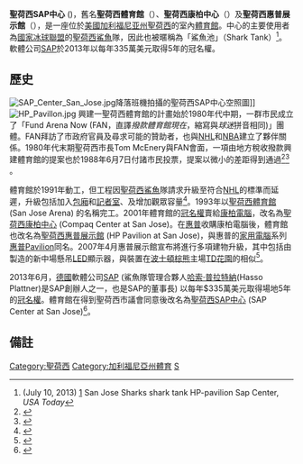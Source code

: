 {{Not|惠普Pavilion}}
{{Infobox stadium
| stadium_name        = 聖荷西SAP中心<br>SAP Center at San Jose
| nickname            = 鯊魚池（The Shark Tank）
| logo_image          = <!--[[File:SAP_Center_logo.jpg|200px]]-->
| logo_caption        = 
| image               = [[File:HP_Pavilion_(angle).jpg|335px]]
| caption             = 2008年時還名為惠普展示館（HP Pavilion）的中心北口
| location            = [[美國|美國]][[加利福尼亞州|加利福尼亞州]][[聖荷西|聖荷西]]<br>西聖塔克拉拉街525號
| coordinates         = {{Coord|37|19|58|N|121|54|4|W|type:landmark_scale:1000|display=inline,title}}
| publictransit       = {{rail-interchange|us|amtrak}}{{rail-interchange|ace}}{{rail-interchange|caltrain}}{{rail-interchange|santaclara}} [[Diridon_Station|Diridon Station]]
| broke_ground        = 1990年6月28日<ref>{{cite news|title=Carry Me Back to the Old Sod|url=http://nl.newsbank.com/nl-search/we/Archives?p_product=SJ&s_site=mercurynews&p_multi=SJ&p_theme=realcities&p_action=search&p_maxdocs=200&p_topdoc=1&p_text_direct-0=0EB73287A1955F01&p_field_direct-0=document_id&p_perpage=10&p_sort=YMD_date:D&s_trackval=GooglePM|newspaper=[[San_Jose_Mercury_News|San Jose Mercury News]]|date=1990-06-17|accessdate=2011-09-14|page=2C|archive-date=2019-08-10|archive-url=https://web.archive.org/web/20190810125935/http://nl.newsbank.com/nl-search/we/Archives?p_product=SJ&s_site=mercurynews&p_multi=SJ&p_theme=realcities&p_action=search&p_maxdocs=200&p_topdoc=1&p_text_direct-0=0EB73287A1955F01&p_field_direct-0=document_id&p_perpage=10&p_sort=YMD_date:D&s_trackval=GooglePM|dead-url=no}}</ref>
| opened              = 1993年9月7日
| owner               = [[聖荷西_(加利福尼亞州)|聖荷西市政府]]
| operator            = {{link-en|聖荷西運動娛樂企業|San Jose Sports & Entertainment Enterprises}}
| construction_cost   = [[美元|$]]1.625億<br>({{CURRENTYEAR}}年的${{formatprice|{{Inflation|US|162500000|1993}}}}{{inflation-fn|US}})
| architect           = Sink Combs Dethlefs<br>Prodis Associates
| structural engineer = John A. Martin & Associates<ref>{{cite web|title=Entertainment Projects|url=http://www.jamanv.com/projects/entertainment/|publisher=John A. Martin & Associates|accessdate=2013-02-22|archive-url=https://web.archive.org/web/20150204221149/http://www.jamanv.com/projects/entertainment/|archive-date=2015-02-04|dead-url=yes}}</ref>
| services engineer   = M-E Engineers, Inc.<ref>{{cite web|title=Arenas|url=http://www.me-engineers.com/descriptions/arenas-descriptions.htm|publisher=M-E Engineers, Inc.|accessdate=2013-03-19|deadurl=yes|archiveurl=https://web.archive.org/web/20141129222324/http://www.me-engineers.com/descriptions/arenas-descriptions.htm|archivedate=2014年11月29日|df=}}</ref>
| project_manager     = HuntCor<ref name="HPPASJ">{{cite web|title=Facts & Figures|url=http://www.hppsj.com/building_information/facts.asp|publisher=HP Pavlion at San Jose|accessdate=2013-02-22|archive-date=2012-07-02|archive-url=https://www.webcitation.org/68rpkdHcU?url=http://www.hppavilion.com/building_information/facts.asp|dead-url=yes}}</ref>
| general_contractor  = {{link-en|都德佩里尼|Tutor Perini|佩里尼建築公司}}<ref name="HPPASJ"/>
| former_names        = 聖荷西體育館<br>(San Jose Arena) <small>(1993–2001)</small><ref name="media guide">{{Cite web |url=http://downloads.sharks.nhl.com/other/2011-12_Sharks_Media_Guide.pdf |title=2011-2012 San Jose Sharks Media Guide |access-date=2015-05-15 |archive-date=2020-09-30 |archive-url=https://web.archive.org/web/20200930041550/http://downloads.sharks.nhl.com/other/2011-12_Sharks_Media_Guide.pdf |dead-url=no }}</ref><br>聖荷西康柏中心<br>(Compaq Center at San Jose) <small>(2001–02)</small><br>聖荷西惠普展示館<br>(HP Pavilion at San Jose) <small>(2002–13)</small>
| tenants             = [[聖荷西鯊魚|聖荷西鯊魚]] ([[國家冰球聯盟|NHL]]) (1993年至今)<br>[[San_Jose_Barracuda|San Jose Barracuda]] ([[American_Hockey_League|AHL]]) (2015–present)<br>[[聖荷西劍齒虎|聖荷西劍齒虎]] ([[室內美式足球聯盟|AFL]]) (1995至2008年，2011年至今)<br>[[金州勇士|金州勇士]] ([[國家籃球協會|NBA]]) (1996至1997年)<br>[[San_Jose_Stealth|San Jose Stealth]] ([[National_Lacrosse_League|NLL]]) (2004–2009)<br>[[San_Jose_Grizzlies|San Jose Grizzlies]] ([[Continental_Indoor_Soccer_League|CISL]]) (1994–1995)<br>[[San_Jose_Lasers|San Jose Lasers]] ([[American_Basketball_League_(1996–1998)|ABL]]) (1996–1998)<br>[[San_Jose_Rhinos|San Jose Rhinos]] ([[Roller_Hockey_International|RHI]]) (1994–1997)<br>[[SAP公開賽|SAP公開賽]] ([[ATP世界巡迴賽250賽|網球]]) (1994–2013)
| seating_capacity    = [[演唱會|演唱會]]: 19190<br>[[籃球|籃球]]: 18549<br>[[角力|角力]]: 18300<br>[[冰球|冰球]]: 17562<ref>{{cite news|title=The futility of chasing Marleau-Heatley rumors — plus an economic update from HP Pavilion|first=David|last=Pollak|url=http://blogs.mercurynews.com/sharks/2009/09/10/the-futility-of-chasing-marleau-heatley-rumors-plus-an-economic-update-from-hp-pavilion/|newspaper=[[San_Jose_Mercury_News|San Jose Mercury News]]|date=2009-09-10|accessdate=2009-09-10|archive-date=2012-03-11|archive-url=https://web.archive.org/web/20120311101054/http://blogs.mercurynews.com/sharks/2009/09/10/the-futility-of-chasing-marleau-heatley-rumors-plus-an-economic-update-from-hp-pavilion/|dead-url=no}}</ref><br>[[網球|網球]]: 11386
| dimensions          = {{convert|450000|sqft|m2}}
}}

'''聖荷西SAP中心''' ('''{{lang|en|SAP Center at San Jose}}''')，舊名'''聖荷西體育館'''（'''{{lang|en|San Jose Arena}}'''）、'''聖荷西康柏中心'''（'''{{lang|en|Compaq Center at San Jose}}'''）及'''聖荷西惠普展示館'''（'''{{lang|en|HP Pavilion at San Jose}}'''），是一座位於[[美國|美國]][[加利福尼亚州|加利福尼亚州]][[聖荷西_(加利福尼亞州)|聖荷西]]的室內[[體育館|體育館]]。中心的主要使用者為[[國家冰球聯盟|國家冰球聯盟]]的[[聖荷西鯊魚|聖荷西鯊魚]]隊，因此也被暱稱為「鯊魚池」（Shark Tank）<ref>(July 10, 2013) [http://www.usatoday.com/story/sports/nhl/sharks/2013/07/10/san-jose-sharks-shark-tank-hp-pavilion-sap-center/2504601/] {{Wayback|url=http://www.usatoday.com/story/sports/nhl/sharks/2013/07/10/san-jose-sharks-shark-tank-hp-pavilion-sap-center/2504601/ |date=20200920103323 }} San Jose Sharks shark tank HP-pavilion Sap Center, ''USA Today''</ref>。軟體公司[[SAP公司|SAP]]於2013年以每年335萬美元取得5年的冠名權。

==歷史==
[[File:SAP_Center_San_Jose.jpg|left]]降落班機拍攝的聖荷西SAP中心空照圖]]
[[File:HP_Pavillon.jpg|left]]
興建一聖荷西體育館的計畫始於1980年代中期，一群市民成立了「Fund Arena Now (FAN，直譯''撥款體育館現在''，縮寫與''球迷''拼音相同)」團體。FAN拜訪了市政府官員及尋求可能的贊助者，也與[[國家冰球聯盟|NHL]]和[[國家籃球協會|NBA]]建立了夥伴關係。1980年代末期聖荷西市長Tom McEnery與FAN會面，一項由地方稅收撥款興建體育館的提案也於1988年6月7日付諸市民投票，提案以微小的差距得到通過<ref name="Purdy20th">{{cite news|title=Arena vote 20 years ago made San Jose a real city|first=Mark|last=Purdy|url=http://www.mercurynews.com/ci_9806277|newspaper=[[San_Jose_Mercury_News|San Jose Mercury News]]|page=1A|date=2008-07-07|accessdate=2013-03-19|archive-date=2016-08-25|archive-url=https://web.archive.org/web/20160825002816/http://www.mercurynews.com/ci_9806277|dead-url=no}}</ref><ref>{{cite book |last=Cameron|first=Steve|title=Feeding Frenzy! The Wild New World of the San Jose Sharks|pages=43, 51–52|year=1994|publisher=Taylor Publishing Co.}}</ref> 。

體育館於1991年動工，但工程因[[聖荷西鯊魚|聖荷西鯊魚]]隊請求升級至符合[[國家冰球聯盟|NHL]]的標準而延遲，升級包括加入[[包廂|包廂]]和[[記者室|記者室]]、及增加觀眾容量<ref>{{cite book |last=Cameron|first=Steve|title=Feeding Frenzy! The Wild New World of the San Jose Sharks|pages=51–56|year=1994|publisher=Taylor Publishing Co.}}</ref>。1993年以<u>聖荷西體育館</u> (San Jose Arena) 的名稱完工。2001年體育館的[[冠名權|冠名權]]賣給[[康柏電腦|康柏電腦]]，改名為<u>聖荷西康柏中心</u> (Compaq Center at San Jose)。在[[惠普|惠普]]收購康柏電腦後，體育館也改名為<u>聖荷西惠普展示館</u> (HP Pavilion at San Jose)，與惠普的[[家用電腦|家用電腦]]系列[[惠普Pavilion|惠普Pavilion]]同名。2007年4月惠普展示館宣布將進行多項建物升級，其中包括由{{link-en|達科電子|Daktronics}}製造的新中場懸吊[[LED|LED]]顯示器，與裝置在[[波士頓棕熊|波士頓棕熊]]主場[[TD花園|TD花園]]的相似<ref name=Daktronics>{{cite web |title=HP Pavilion Becoming Tech Testing Lab for Arena Improvements|url=http://www.sportsbusinessdaily.com/article/129439|work=SportsBusiness Daily|date=2009-04-17|accessdate=2009-04-17}}</ref>。

2013年6月，[[德國|德國]]軟體公司[[SAP公司|SAP]] (鯊魚隊管理合夥人[[哈索·普拉特納|哈索·普拉特納]](Hasso Plattner)是SAP創辦人之一，也是SAP的董事長) 以每年$335萬美元取得場地5年的[[冠名權|冠名權]]。體育館在得到聖荷西市議會同意後改名為<u>聖荷西SAP中心</u> (SAP Center at San Jose)<ref name="SAP Center at San Jose">{{cite web|title=Confirmed: Goodbye, HP Pavilion. Hello, SAP Center|url=http://www.bizjournals.com/sanjose/news/2013/06/05/confirmed-sap-center-new-name-for-hp.html|work=Silicon Valley Business Journal|date=2013-06-05|accessdate=2013-06-05|archive-date=2013-06-26|archive-url=https://www.webcitation.org/6HfYbdc4d?url=http://www.bizjournals.com/sanjose/news/2013/06/05/confirmed-sap-center-new-name-for-hp.html|dead-url=no}}</ref>。

== 備註 ==
{{reflist|2}}

[[Category:聖荷西|Category:聖荷西]]
[[Category:加利福尼亞州體育|Category:加利福尼亞州體育]]
[[Category:美國室內體育館|S]]